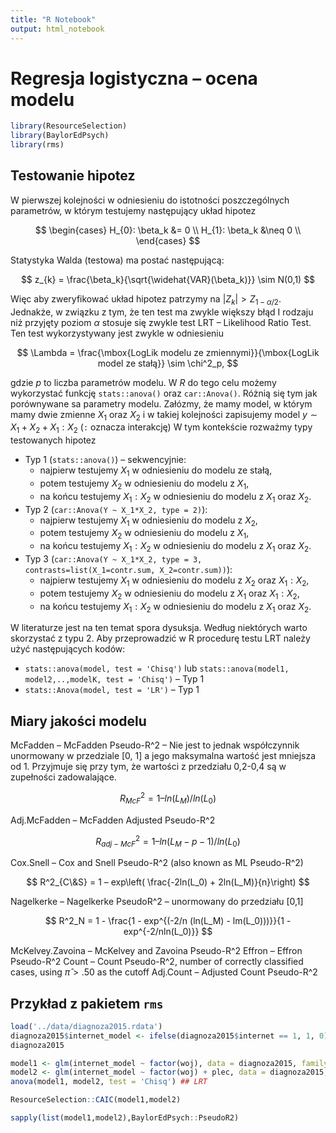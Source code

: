```yaml
---
title: "R Notebook"
output: html_notebook
---
```


# Regresja logistyczna -- ocena modelu

```r
library(ResourceSelection)
library(BaylorEdPsych)
library(rms)
```

## Testowanie hipotez

W pierwszej kolejności w odniesieniu do istotności poszczególnych parametrów, w którym testujemy następujący układ hipotez

$$
\begin{cases}
H_{0}: \beta_k &= 0 \\
H_{1}: \beta_k &\neq 0 \\
\end{cases}
$$

Statystyka Walda (testowa) ma postać następującą:

$$
z_{k} = \frac{\beta_k}{\sqrt{\widehat{VAR}(\beta_k)}} \sim N(0,1)
$$

Więc aby zweryfikować układ hipotez patrzymy na $|Z_k| > Z_{1-\alpha/2}$. Jednakże, w związku z tym, że ten test ma zwykle większy błąd I rodzaju niż przyjęty poziom $\alpha$ stosuje się zwykle test LRT -- Likelihood Ratio Test. Ten test wykorzystywany jest zwykle w odniesieniu 

$$
\Lambda = \frac{\mbox{LogLik modelu ze zmiennymi}}{\mbox{LogLik model ze stałą}} \sim \chi^2_p,
$$

gdzie $p$ to liczba parametrów modelu. W $R$ do tego celu możemy wykorzystać funkcję `stats::anova()` oraz `car::Anova()`. Różnią się tym jak porównywane sa parametry modelu. Załózmy, że mamy model, w którym mamy dwie zmienne $X_1$ oraz $X_2$ i w takiej kolejności zapisujemy model $y \sim X_1 + X_2 + X_1:X_2$ (`:` oznacza interakcję) W tym kontekście rozważmy typy testowanych hipotez

+ Typ 1 (`stats::anova()`) -- sekwencyjnie:
    + najpierw testujemy $X_1$ w odniesieniu do modelu ze stałą,
    + potem testujemy $X_2$ w odniesieniu do modelu z $X_1$,
    + na końcu testujemy $X_1:X_2$ w odniesieniu do modelu z $X_1$ oraz $X_2$.
+ Typ 2 (`car::Anova(Y ~ X_1*X_2, type = 2)`):
    + najpierw testujemy $X_1$ w odniesieniu do modelu z $X_2$,
    + potem testujemy $X_2$ w odniesieniu do modelu z $X_1$,
    + na końcu testujemy $X_1:X_2$ w odniesieniu do modelu z $X_1$ oraz $X_2$.
+ Typ 3  (`car::Anova(Y ~ X_1*X_2, type = 3, contrasts=list(X_1=contr.sum, X_2=contr.sum))`):
    + najpierw testujemy $X_1$ w odniesieniu do modelu z $X_2$ oraz $X_1:X_2$,
    + potem testujemy $X_2$ w odniesieniu do modelu z $X_1$ oraz $X_1:X_2$,
    + na końcu testujemy $X_1:X_2$ w odniesieniu do modelu z $X_1$ oraz $X_2$.
    

W literaturze jest na ten temat spora dysuksja. Według niektórych warto skorzystać z typu 2. Aby przeprowadzić w R procedurę testu LRT należy użyć następujących kodów:

+ `stats::anova(model, test = 'Chisq')` lub `stats::anova(model1, model2,..,modelK, test = 'Chisq')` -- Typ 1
+ `stats::Anova(model, test = 'LR')` -- Typ 1

## Miary jakości modelu


McFadden -- McFadden Pseudo-R^2 -- Nie jest to jednak współczynnik unormowany w przedziale [0, 1] a jego maksymalna wartość jest mniejsza od 1. Przyjmuje się przy tym, że wartości z przedziału 0,2-0,4 są w zupełności zadowalające.

$$
R^2_{McF} = 1 – ln(L_{M}) / ln(L_{0})
$$

Adj.McFadden	 -- McFadden Adjusted Pseudo-R^2

$$
R^2_{adj-McF} = 1 – ln(L_{M} - p - 1) / ln(L_{0})
$$

Cox.Snell	 -- Cox and Snell Pseudo-R^2 (also known as ML Pseudo-R^2)

$$
R^2_{C\&S} = 1 – exp\left( \frac{-2ln(L_0) + 2ln(L_M)}{n}\right)
$$

Nagelkerke	-- Nagelkerke PseudoR^2 -- unormowany do przedziału [0,1]

$$
R^2_N = 1 - \frac{1 - exp^{(-2/n (ln(L_M) - lm(L_0)))}}{1 - exp^{-2/nln(L_0)}}
$$

McKelvey.Zavoina	 -- McKelvey and Zavoina Pseudo-R^2
Effron	 -- Effron Pseudo-R^2
Count	 -- Count Pseudo-R^2, number of correctly classified cases, using $\hat{\pi}> .50$ as the cutoff
Adj.Count	-- Adjusted Count Pseudo-R^2


## Przykład z pakietem `rms`

```r
load('../data/diagnoza2015.rdata')
diagnoza2015$internet_model <- ifelse(diagnoza2015$internet == 1, 1, 0)
diagnoza2015
```

```r
model1 <- glm(internet_model ~ factor(woj), data = diagnoza2015, family = binomial())
model2 <- glm(internet_model ~ factor(woj) + plec, data = diagnoza2015, family = binomial())
anova(model1, model2, test = 'Chisq') ## LRT
```


```r
ResourceSelection::CAIC(model1,model2)
```

```r
sapply(list(model1,model2),BaylorEdPsych::PseudoR2)
```

